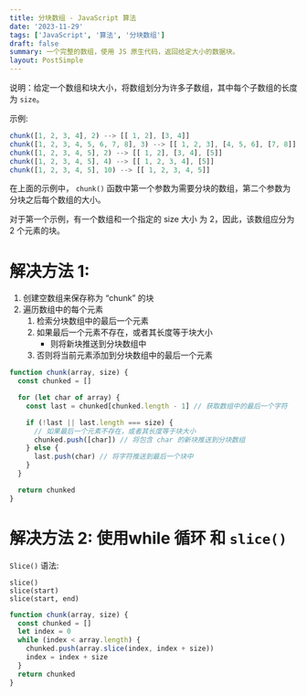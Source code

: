 ```yaml
---
title: 分块数组 - JavaScript 算法
date: '2023-11-29'
tags: ['JavaScript', '算法', '分块数组']
draft: false
summary: 一个完整的数组，使用 JS 原生代码，返回给定大小的数据块。
layout: PostSimple
---
```


说明：给定一个数组和块大小，将数组划分为许多子数组，其中每个子数组的长度为 `size`。

示例:

```js
chunk([1, 2, 3, 4], 2) --> [[ 1, 2], [3, 4]]
chunk([1, 2, 3, 4, 5, 6, 7, 8], 3) --> [[ 1, 2, 3], [4, 5, 6], [7, 8]]
chunk([1, 2, 3, 4, 5], 2) --> [[ 1, 2], [3, 4], [5]]
chunk([1, 2, 3, 4, 5], 4) --> [[ 1, 2, 3, 4], [5]]
chunk([1, 2, 3, 4, 5], 10) --> [[ 1, 2, 3, 4, 5]]
```

在上面的示例中， `chunk()` 函数中第一个参数为需要分块的数组，第二个参数为分块之后每个数组的大小。

对于第一个示例，有一个数组和一个指定的 size 大小 为 2，因此，该数组应分为 2 个元素的块。

# 解决方法 1:

1. 创建空数组来保存称为 “chunk” 的块
2. 遍历数组中的每个元素
   1. 检索分块数组中的最后一个元素
   2. 如果最后一个元素不存在，或者其长度等于块大小
      - 则将新块推送到分块数组中
   3. 否则将当前元素添加到分块数组中的最后一个元素

```js
function chunk(array, size) {
  const chunked = []

  for (let char of array) {
    const last = chunked[chunked.length - 1] // 获取数组中的最后一个字符

    if (!last || last.length === size) {
      // 如果最后一个元素不存在，或者其长度等于块大小
      chunked.push([char]) // 将包含 char 的新块推送到分块数组
    } else {
      last.push(char) // 将字符推送到最后一个块中
    }
  }

  return chunked
}
```

# 解决方法 2: 使用while 循环 和 `slice()`

`Slice()` 语法:

```
slice()
slice(start)
slice(start, end)
```

```js
function chunk(array, size) {
  const chunked = []
  let index = 0
  while (index < array.length) {
    chunked.push(array.slice(index, index + size))
    index = index + size
  }
  return chunked
}
```
